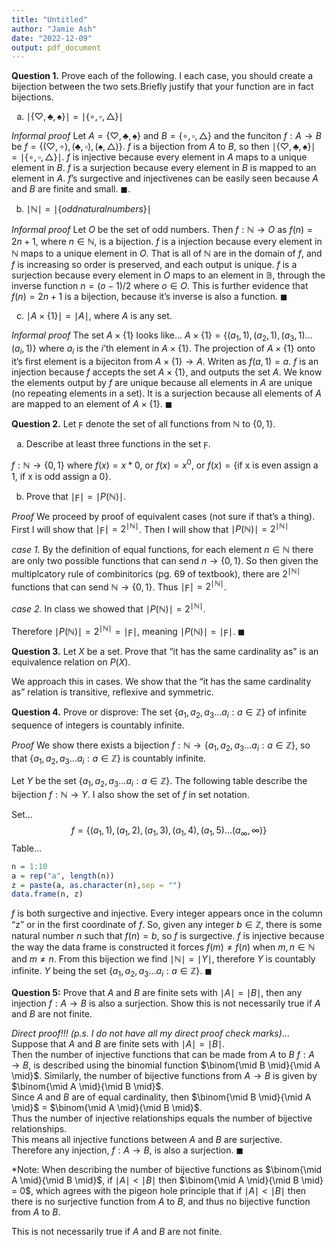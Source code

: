 ```yaml
---
title: "Untitled"
author: "Jamie Ash"
date: "2022-12-09"
output: pdf_document
---
```


**Question 1.** Prove each of the following. I each case, you should create a 
bijection between the two sets.Briefly justify that your function are in fact 
bijections.  

(a) $\mid \{ \heartsuit,  \clubsuit, \spadesuit \}\mid = \mid \{ \circ, \square, \triangle \} \mid$  

*Informal proof* Let $A = \{ \heartsuit,  \clubsuit, \spadesuit \}$ and 
$B = \{ \circ, \square, \triangle \}$ and the funciton $f: A \rightarrow B$ be
$f = \{ (\heartsuit, \circ),  (\clubsuit, \square), (\spadesuit, \triangle) \}$.
$f$ is a bijection from $A$ to $B$, so then 
$\mid \{ \heartsuit,  \clubsuit, \spadesuit \}\mid = \mid \{ \circ, \square, \triangle \} \mid$. 
$f$ is injective because every element in $A$ maps to a unique element in $B$. 
$f$ is a surjection because every element in $B$ is mapped to an element in 
$A$. $f$'s surgective and injectivenes can be easily seen because $A$ and $B$ 
are finite and small. $\blacksquare$.  
 
(b) $\mid \mathbb{N} \mid = \mid \{odd natural numbers\}\mid$

*Informal proof* Let $O$ be the set of odd numbers. Then $f: \mathbb{N} \rightarrow O$ as $f(n) = 2n + 1$,
where $n \in \mathbb{N}$, is a bijection. $f$ is a injection because every element 
in $\mathbb{N}$ maps to a unique element in $O$. That is all of $\mathbb{N}$ are
in the domain of $f$, and $f$ is increasing so order is preserved, and each 
output is unique. $f$ is a surjection because every element in $O$ maps to an 
element in $\mathbb{B}$, through the inverse function $n = (o - 1)/2$ where 
$o \in O$. This is further evidence that $f(n) = 2n + 1$ is a bijection, because
it's inverse is also a function. $\blacksquare$  

(c) $\mid A \times \{ 1 \} \mid =  \mid A \mid$, where $A$ is any set. 

*Informal proof* 
The set $A \times \{ 1 \}$ looks like... $A \times \{ 1 \} = \{ (a_1,1), (a_2,1), (a_3,1) ... (a_i,1)\}$ where $a_i$ is the $i$'th element in $A \times \{ 1 \}$. The projection of $A \times \{ 1 \}$ onto it's first element is a bijeciton from $A \times \{ 1 \} \rightarrow A$. Writen as $f(a,1) = a$. $f$ is an injection 
because $f$ accepts the set $A \times \{1\}$, and outputs the set $A$. We know the elements
output by $f$ are unique because all elements in $A$ are unique (no repeating 
elements in a set). It is a surjection because all elements of $A$ are mapped to an element
of $A \times \{1\}$. $\blacksquare$

**Question 2.** Let $\digamma$ denote the set of all functions from $\mathbb{N}$
to $\{0, 1\}$. 

(a) Describe at least three functions in the set $\digamma$. 

$f: \mathbb{N} \rightarrow \{0, 1\}$ where $f(x) = x *0$, or $f(x) = x^0$, or 
$f(x) = \{$if x is even assign a 1, if x is odd assign a 0$\}$.  

(b) Prove that $\mid \digamma \mid = \mid P(\mathbb{N}) \mid$.  

*Proof*  We proceed by proof of equivalent cases (not sure if that's a thing). First I will show that $\mid \digamma \mid =  2^{\mid \mathbb{N} \mid}$. 
Then I will show that $\mid P(\mathbb{N}) \mid = 2^{\mid \mathbb{N} \mid}$

*case 1.* By the definition of equal functions, for each element 
$n \in \mathbb{N}$ there are only two possible functions that can send 
$n  \rightarrow \{0 ,1\}$. So then given the multiplcatory rule of combinitorics 
(pg. 69 of textbook), there are $2^{\mid \mathbb{N} \mid}$ functions that can 
send $\mathbb{N} \rightarrow \{0, 1\}$. Thus 
$\mid \digamma \mid =  2^{\mid \mathbb{N} \mid}$.  

*case 2.*  In class we showed that 
$\mid P(\mathbb{N}) \mid = 2^{\mid \mathbb{N} \mid}$.   

Therefore $\mid P(\mathbb{N}) \mid = 2^{\mid \mathbb{N} \mid} = \mid \digamma \mid$,
meaning $\mid P(\mathbb{N}) \mid = \mid \digamma \mid$. $\blacksquare$  

**Question 3.** Let $X$ be a set. Prove that "it has the same cardinality as" is 
an equivalence relation on $P(X)$. 

We approach this in cases. We show that the "it has the same cardinality as" 
relation is transitive, reflexive and symmetric. 


**Question 4.** Prove or disprove: The set $\{a_1, a_2, a_3 ... a_i: a \in \mathbb{Z}\}$
of infinite sequence of integers is countably infinite. 

*Proof* We show there exists a bijection $f: \mathbb{N} \rightarrow \{a_1, a_2, a_3 ... a_i: a \in \mathbb{Z}\}$, so that $\{a_1, a_2, a_3 ... a_i: a \in \mathbb{Z}\}$ is countably infinite.  

Let $Y$ be the set $\{a_1, a_2, a_3 ... a_i: a \in \mathbb{Z}\}$. 
The following table describe the bijection $f: \mathbb{N} \rightarrow Y$. I also
show the set of $f$ in set notation. 

Set...   
$$
f = \{(a_1, 1), (a_1, 2), (a_1, 3), (a_1, 4), (a_1, 5)...(a_{\infty}, \infty)\}
$$
Table...  
```r
n = 1:10
a = rep("a", length(n))
z = paste(a, as.character(n),sep = "")
data.frame(n, z)
```

$f$ is both surgective and injective. Every integer appears once in the column 
"z" or in the first coordinate of $f$. So, given any integer $b \in \mathbb{Z}$,
there is some natural number $n$ such that $f(n) = b$, so $f$ is surgective. $f$
is injective because the way the data frame is constructed it forces $f(m) \neq f(n)$ 
when $m, n \in \mathbb{N}$ and $m \neq n$. From this bijection we find 
$\mid \mathbb{N} \mid = \mid Y \mid$, therefore $Y$ is countably infinite. $Y$ being
the set $\{a_1, a_2, a_3 ... a_i: a \in \mathbb{Z}\}$. $\blacksquare$  

**Question 5:** Prove that $A$ and $B$ are finite sets with $\mid A \mid = \mid B \mid$,
then any injection $f: A \rightarrow B$ is also a surjection. Show this is not 
necessarily true if $A$ and $B$ are not finite. 

*Direct proof!!! (p.s. I do not have all my direct proof check marks)*...  
Suppose that $A$ and $B$ are finite sets with $\mid A \mid = \mid B \mid$.     
Then the number of injective functions that can be made from $A$ to $B$ 
$f: A \rightarrow B$, is described using the binomial function 
$\binom{\mid B \mid}{\mid A \mid}$. Similarly, the number of bijective functions
from $A \rightarrow B$ is given by $\binom{\mid A \mid}{\mid B \mid}$.   
Since $A$ and $B$ are of equal cardinality, then $\binom{\mid B \mid}{\mid A \mid}$ 
= $\binom{\mid A \mid}{\mid B \mid}$.  
Thus the number of injective relationships equals the number of bijective 
relationships.   
This means all injective functions between $A$ and $B$ are 
surjective.     
Therefore any injection, $f: A \rightarrow B$, is also a surjection. $\blacksquare$  

*Note: When describing the number of bijective functions as $\binom{\mid A \mid}{\mid B \mid}$,
if $\mid A \mid < \mid B \mid$ then $\binom{\mid A \mid}{\mid B \mid} = 0$,
which agrees with the pigeon hole principle that if $\mid A \mid < \mid B \mid$ 
then there is no surjective function from $A$ to $B$, and thus no bijective 
function from $A$ to $B$. 

This is not necessarily true if $A$ and $B$ are not finite.







































